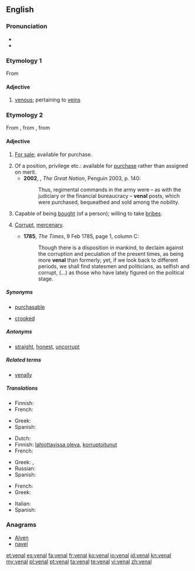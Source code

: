 {{also|vénal}}
==English==

===Pronunciation===
* {{IPA|/ˈviːnəl/}}
* {{rhymes|iːnəl}}

===Etymology 1===
From {{etyl|la|en}} {{term|vena||lang=la}}

====Adjective====
{{en-adj}}

# [[venous]]; pertaining to [[vein]]s

===Etymology 2===
From {{etyl|fr|en}} {{term|vénal|lang=fr}}, from {{etyl|la|en}} {{term|venalis||lang=la}}, from {{term|venum||lang=la|something for sale}}

====Adjective====
{{en-adj}}

# {{archaic}} [[for sale|For sale]]; available for purchase.
# Of a position, privilege etc.: available for [[purchase]] rather than assigned on merit.
#*'''2002''', {{w|Colin Jones (historian)|Colin Jones}}, ''The Great Nation'', Penguin 2003, p. 140:
#*:Thus, regimental commands in the army were – as with the judiciary or the financial bureaucracy – '''venal''' posts, which were purchased, bequeathed and sold among the nobility.
# Capable of being [[bought]] (of a person); willing to take [[bribe]]s.
# {{context|of behaviour etc.}} [[corrupt|Corrupt]], [[mercenary]].
#* '''1785''', ''The Times'', 9 Feb 1785, page 1, column C:
#*: Though there is a disposition in mankind, to declaim against the corruption and peculation of the present times, as being more '''venal''' than formerly; yet, if we look back to different periods, we shall find statesmen and politicians, as selfish and corrupt, (...) as those who have lately figured on the political stage.

=====Synonyms=====
* {{sense|for sale}} [[purchasable]]
* {{sense|willing to take bribes}} [[crooked]]

=====Antonyms=====
* {{sense|willing to take bribes}} [[straight]], [[honest]], [[uncorrupt]]

=====Related terms=====
* [[venally]]

=====Translations=====
{{trans-top|for sale, available for a price}}
* Finnish: {{t-|fi|myytävänä}}
* French: {{t+|fr|vénal}}
{{trans-mid}}
* Greek: {{t+|el|παραδόπιστος|m|tr=paradópistos}}
* Spanish: {{t+|es|venal}}
{{trans-bottom}}

{{trans-top|willing to take bribes}}
* Dutch: {{t+|nl|omkoopbaar}}
* Finnish: [[lahjottavissa oleva]], [[korruptoitunut]]
* French: {{t+|fr|vénal}}
{{trans-mid}}
* Greek: {{t+|el|αργυρώνητος|m|tr=argyrónitos}}, {{t-|el|δωροδοκούμενος|m|tr=dorodokoúmenos}}
* Russian: {{t+|ru|продажный}}
* Spanish: {{t+|es|venal}}
{{trans-bottom}}

{{trans-top|corrupt, mercenary}}
* French: {{t+|fr|vénal}}
* Greek: {{t+|el|παραδόπιστος|m|tr=paradópistos}}
{{trans-mid}}
* Italian: {{t+|it|venale}}
* Spanish: {{t+|es|venal}}
{{trans-bottom}}

===Anagrams===
* [[Alven#English|Alven]]
* [[navel#English|navel]]

[[et:venal]]
[[es:venal]]
[[fa:venal]]
[[fr:venal]]
[[ko:venal]]
[[io:venal]]
[[id:venal]]
[[kn:venal]]
[[my:venal]]
[[pl:venal]]
[[pt:venal]]
[[ta:venal]]
[[te:venal]]
[[vi:venal]]
[[zh:venal]]